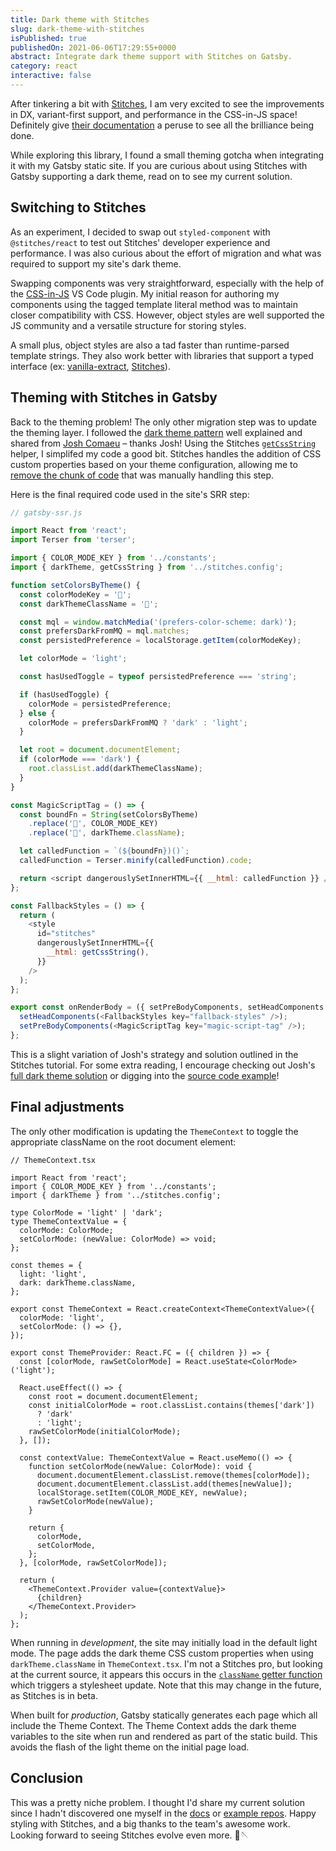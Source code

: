 ```yaml
---
title: Dark theme with Stitches
slug: dark-theme-with-stitches
isPublished: true
publishedOn: 2021-06-06T17:29:55+0000
abstract: Integrate dark theme support with Stitches on Gatsby.
category: react
interactive: false
---
```


After tinkering a bit with [Stitches], I am very excited to see the improvements in DX, variant-first support, and performance in the CSS-in-JS space! Definitely give [their documentation](https://stitches.dev/docs/introduction) a peruse to see all the brilliance being done.

While exploring this library, I found a small theming gotcha when integrating it with my Gatsby static site. If you are curious about using Stitches with Gatsby supporting a dark theme, read on to see my current solution.

## Switching to Stitches

As an experiment, I decided to swap out `styled-component` with `@stitches/react` to test out Stitches' developer experience and performance. I was also curious about the effort of migration and what was required to support my site's dark theme.

Swapping components was very straightforward, especially with the help of the [CSS-in-JS](https://marketplace.visualstudio.com/items?itemName=paulmolluzzo.convert-css-in-js) VS Code plugin. My initial reason for authoring my components using the tagged template literal method was to maintain closer compatibility with CSS. However, object styles are well supported the JS community and a versatile structure for storing styles.

A small plus, object styles are also a tad faster than runtime-parsed template strings. They also work better with libraries that support a typed interface (ex: [vanilla-extract], [Stitches]).

## Theming with Stitches in Gatsby

Back to the theming problem! The only other migration step was to update the theming layer. I followed the [dark theme pattern](https://www.joshwcomeau.com/react/dark-mode/) well explained and shared from [Josh Comaeu](https://www.joshwcomeau.com/) – thanks Josh! Using the Stitches [`getCssString`](https://stitches.dev/docs/api#getcssstring) helper, I simplifed my code a good bit. Stitches handles the addition of CSS custom properties based on your theme configuration, allowing me to [remove the chunk of code](https://github.com/samrose3/samrose.me/pull/3/commits/bf67678b74e3da25e46882795faa7f2fc01f16de#diff-b26a79685dd67a0833a9124b52b8e4ef4cf037512f54415906aa367e75420193L73) that was manually handling this step.

Here is the final required code used in the site's SRR step:

```js
// gatsby-ssr.js

import React from 'react';
import Terser from 'terser';

import { COLOR_MODE_KEY } from '../constants';
import { darkTheme, getCssString } from '../stitches.config';

function setColorsByTheme() {
  const colorModeKey = '🔑';
  const darkThemeClassName = '🌙';

  const mql = window.matchMedia('(prefers-color-scheme: dark)');
  const prefersDarkFromMQ = mql.matches;
  const persistedPreference = localStorage.getItem(colorModeKey);

  let colorMode = 'light';

  const hasUsedToggle = typeof persistedPreference === 'string';

  if (hasUsedToggle) {
    colorMode = persistedPreference;
  } else {
    colorMode = prefersDarkFromMQ ? 'dark' : 'light';
  }

  let root = document.documentElement;
  if (colorMode === 'dark') {
    root.classList.add(darkThemeClassName);
  }
}

const MagicScriptTag = () => {
  const boundFn = String(setColorsByTheme)
    .replace('🔑', COLOR_MODE_KEY)
    .replace('🌙', darkTheme.className);

  let calledFunction = `(${boundFn})()`;
  calledFunction = Terser.minify(calledFunction).code;

  return <script dangerouslySetInnerHTML={{ __html: calledFunction }} />;
};

const FallbackStyles = () => {
  return (
    <style
      id="stitches"
      dangerouslySetInnerHTML={{
        __html: getCssString(),
      }}
    />
  );
};

export const onRenderBody = ({ setPreBodyComponents, setHeadComponents }) => {
  setHeadComponents(<FallbackStyles key="fallback-styles" />);
  setPreBodyComponents(<MagicScriptTag key="magic-script-tag" />);
};
```

This is a slight variation of Josh's strategy and solution outlined in the Stitches tutorial. For some extra reading, I encourage checking out Josh's [full dark theme solution](https://www.joshwcomeau.com/react/dark-mode/) or digging into the [source code example](https://github.com/joshwcomeau/dark-mode-minimal)!

## Final adjustments

The only other modification is updating the `ThemeContext` to toggle the appropriate className on the root document element:

```tsx
// ThemeContext.tsx

import React from 'react';
import { COLOR_MODE_KEY } from '../constants';
import { darkTheme } from '../stitches.config';

type ColorMode = 'light' | 'dark';
type ThemeContextValue = {
  colorMode: ColorMode;
  setColorMode: (newValue: ColorMode) => void;
};

const themes = {
  light: 'light',
  dark: darkTheme.className,
};

export const ThemeContext = React.createContext<ThemeContextValue>({
  colorMode: 'light',
  setColorMode: () => {},
});

export const ThemeProvider: React.FC = ({ children }) => {
  const [colorMode, rawSetColorMode] = React.useState<ColorMode>('light');

  React.useEffect(() => {
    const root = document.documentElement;
    const initialColorMode = root.classList.contains(themes['dark'])
      ? 'dark'
      : 'light';
    rawSetColorMode(initialColorMode);
  }, []);

  const contextValue: ThemeContextValue = React.useMemo(() => {
    function setColorMode(newValue: ColorMode): void {
      document.documentElement.classList.remove(themes[colorMode]);
      document.documentElement.classList.add(themes[newValue]);
      localStorage.setItem(COLOR_MODE_KEY, newValue);
      rawSetColorMode(newValue);
    }

    return {
      colorMode,
      setColorMode,
    };
  }, [colorMode, rawSetColorMode]);

  return (
    <ThemeContext.Provider value={contextValue}>
      {children}
    </ThemeContext.Provider>
  );
};
```

When running in _development_, the site may initially load in the default light mode. The page adds the dark theme CSS custom properties when using `darkTheme.className` in `ThemeContext.tsx`. I'm not a Stitches pro, but looking at the current source, it appears this occurs in the [`className` getter function](https://github.com/modulz/stitches/blob/main/packages/core/src/index.js#L126) which triggers a stylesheet update. Note that this may change in the future, as Stitches is in beta.

When built for _production_, Gatsby statically generates each page which all include the Theme Context. The Theme Context adds the dark theme variables to the site when run and rendered as part of the static build. This avoids the flash of the light theme on the initial page load.

## Conclusion

This was a pretty niche problem. I thought I'd share my current solution since I hadn't discovered one myself in the [docs](https://stitches.dev/blog/using-gatsby-with-stitches) or [example repos](https://github.com/peduarte/gatsby-with-stitches-demo/issues/1). Happy styling with Stitches, and a big thanks to the team's awesome work. Looking forward to seeing Stitches evolve even more. <span role="" aria-label="yarn">🧶🪡</span>

[stitches]: https://stitches.dev
[vanilla-extract]: http://vanilla-extract.style
